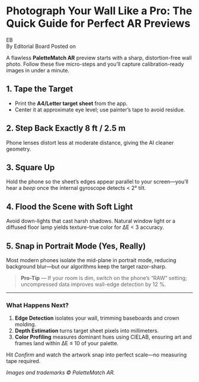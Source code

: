 
# Photograph Your Wall Like a Pro: The Quick Guide for Perfect AR Previews

<div className="mb-6 flex items-center gap-4">
  <Avatar>
    <AvatarImage src="/avatar.png" alt="Editorial Board" />
    <AvatarFallback>EB</AvatarFallback>
  </Avatar>
  <div>
    <span className="font-semibold">By Editorial Board</span>
    <span className="block text-sm text-muted-foreground">
      Posted on <DateFormatter dateString="2025-05-06T00:00:00.000Z" />
    </span>
  </div>
</div>

A flawless **PaletteMatch AR** preview starts with a sharp, distortion-free wall photo. Follow these five micro-steps and you’ll capture calibration-ready images in under a minute.

## 1. Tape the Target

- Print the **A4/Letter target sheet** from the app.
- Center it at approximate eye level; use painter’s tape to avoid residue.

## 2. Step Back Exactly 8 ft / 2.5 m

Phone lenses distort less at moderate distance, giving the AI cleaner geometry.

## 3. Square Up

Hold the phone so the sheet’s edges appear parallel to your screen—you’ll hear a *beep* once the internal gyroscope detects < 2° tilt.

## 4. Flood the Scene with Soft Light

Avoid down-lights that cast harsh shadows. Natural window light or a diffused floor lamp yields texture-true color for ΔE < 3 accuracy.

## 5. Snap in Portrait Mode (Yes, Really)

Most modern phones isolate the mid-plane in portrait mode, reducing background blur—but our algorithms keep the target razor-sharp.

> **Pro-Tip** — If your room is dim, switch on the phone’s “RAW” setting; uncompressed data improves wall-edge detection by 12 %.

---

### What Happens Next?

1. **Edge Detection** isolates your wall, trimming baseboards and crown molding.
2. **Depth Estimation** turns target sheet pixels into millimeters.
3. **Color Profiling** measures dominant hues using CIELAB, ensuring art and frames land within ΔE ≤ 10 of your palette.

Hit *Confirm* and watch the artwork snap into perfect scale—no measuring tape required.

*Images and trademarks © PaletteMatch AR.*
